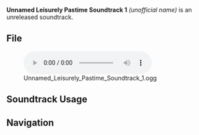 {{Soundtrack Infobox
|type       = Unreleased Soundtracks
|audio      = Unnamed Leisurely Pastime Soundtrack 1.ogg
}}
'''Unnamed Leisurely Pastime Soundtrack 1''' ''(unofficial name)'' is an unreleased soundtrack.

==File==
[[File:Unnamed Leisurely Pastime Soundtrack 1.ogg|600px]]

==Soundtrack Usage==
{{Soundtrack Usage
|eventgameplay = Akitsu Kimodameshi/Leisurely Pastime
}}
<!--
==Trivia==
-->

==Navigation==
{{Soundtrack Navbox|Unreleased}}